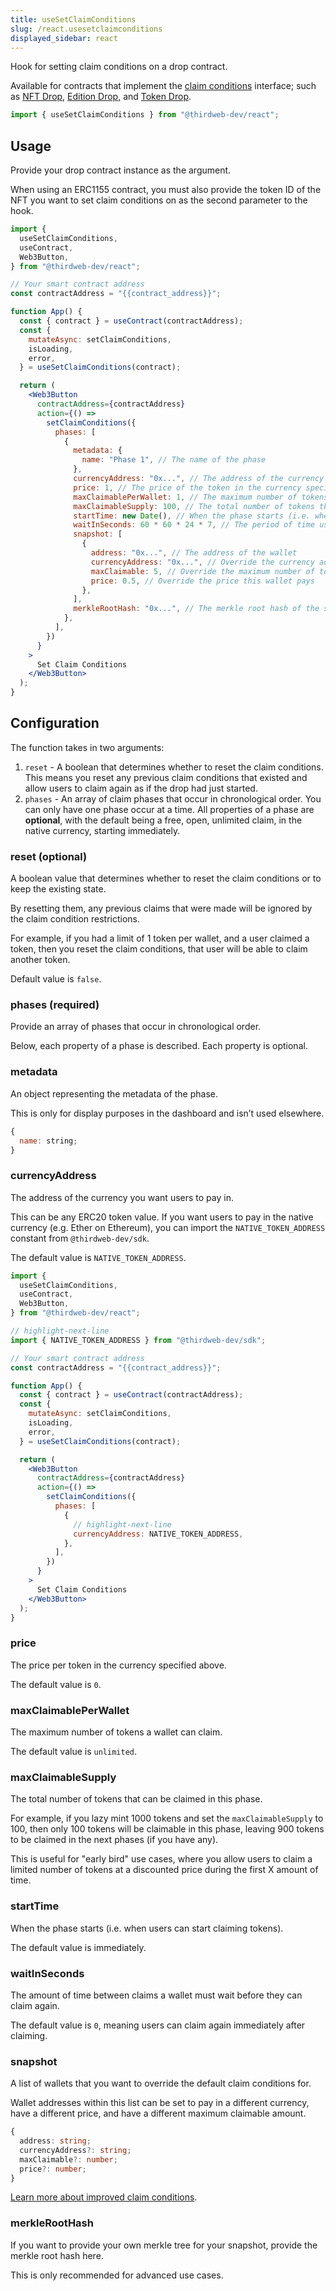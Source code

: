 ---
title: useSetClaimConditions
slug: /react.usesetclaimconditions
displayed_sidebar: react
---

Hook for setting claim conditions on a drop contract.

Available for contracts that implement the [claim conditions](/contractkit/interfaces/erc721claimablewithconditions)
interface; such as [NFT Drop](https://thirdweb.com/thirdweb.eth/DropERC721), [Edition Drop](https://thirdweb.com/thirdweb.eth/DropERC1155),
and [Token Drop](https://thirdweb.com/thirdweb.eth/DropERC20).

```jsx
import { useSetClaimConditions } from "@thirdweb-dev/react";
```

## Usage

Provide your drop contract instance as the argument.

When using an ERC1155 contract, you must also
provide the token ID of the NFT you want to
set claim conditions on as the second parameter to the hook.

```jsx
import {
  useSetClaimConditions,
  useContract,
  Web3Button,
} from "@thirdweb-dev/react";

// Your smart contract address
const contractAddress = "{{contract_address}}";

function App() {
  const { contract } = useContract(contractAddress);
  const {
    mutateAsync: setClaimConditions,
    isLoading,
    error,
  } = useSetClaimConditions(contract);

  return (
    <Web3Button
      contractAddress={contractAddress}
      action={() =>
        setClaimConditions({
          phases: [
            {
              metadata: {
                name: "Phase 1", // The name of the phase
              },
              currencyAddress: "0x...", // The address of the currency you want users to pay in
              price: 1, // The price of the token in the currency specified above
              maxClaimablePerWallet: 1, // The maximum number of tokens a wallet can claim
              maxClaimableSupply: 100, // The total number of tokens that can be claimed in this phase
              startTime: new Date(), // When the phase starts (i.e. when users can start claiming tokens)
              waitInSeconds: 60 * 60 * 24 * 7, // The period of time users must wait between repeat claims
              snapshot: [
                {
                  address: "0x...", // The address of the wallet
                  currencyAddress: "0x...", // Override the currency address this wallet pays in
                  maxClaimable: 5, // Override the maximum number of tokens this wallet can claim
                  price: 0.5, // Override the price this wallet pays
                },
              ],
              merkleRootHash: "0x...", // The merkle root hash of the snapshot
            },
          ],
        })
      }
    >
      Set Claim Conditions
    </Web3Button>
  );
}
```

## Configuration

The function takes in two arguments:

1. `reset` - A boolean that determines whether to reset the claim conditions.
   This means you reset any previous claim conditions that existed and allow users to claim again as if the drop had just started.
2. `phases` - An array of claim phases that occur in chronological order.
   You can only have one phase occur at a time.
   All properties of a phase are **optional**, with the default being a free, open,
   unlimited claim, in the native currency, starting immediately.

### reset (optional)

A boolean value that determines whether to reset the claim conditions or to keep the existing state.

By resetting them, any previous claims that were made will be ignored by the claim condition restrictions.

For example, if you had a limit of 1 token per wallet, and a user claimed a token, then you reset the claim conditions, that user will be able to claim another token.

Default value is `false`.

### phases (required)

Provide an array of phases that occur in chronological order.

Below, each property of a phase is described. Each property is optional.

### metadata

An object representing the metadata of the phase.

This is only for display purposes in the dashboard and isn&rsquo;t used elsewhere.

```jsx
{
  name: string;
}
```

### currencyAddress

The address of the currency you want users to pay in.

This can be any ERC20 token value.
If you want users to pay in the native currency (e.g. Ether on Ethereum),
you can import the `NATIVE_TOKEN_ADDRESS` constant from `@thirdweb-dev/sdk`.

The default value is `NATIVE_TOKEN_ADDRESS`.

```jsx
import {
  useSetClaimConditions,
  useContract,
  Web3Button,
} from "@thirdweb-dev/react";

// highlight-next-line
import { NATIVE_TOKEN_ADDRESS } from "@thirdweb-dev/sdk";

// Your smart contract address
const contractAddress = "{{contract_address}}";

function App() {
  const { contract } = useContract(contractAddress);
  const {
    mutateAsync: setClaimConditions,
    isLoading,
    error,
  } = useSetClaimConditions(contract);

  return (
    <Web3Button
      contractAddress={contractAddress}
      action={() =>
        setClaimConditions({
          phases: [
            {
              // highlight-next-line
              currencyAddress: NATIVE_TOKEN_ADDRESS,
            },
          ],
        })
      }
    >
      Set Claim Conditions
    </Web3Button>
  );
}
```

### price

The price per token in the currency specified above.

The default value is `0`.

### maxClaimablePerWallet

The maximum number of tokens a wallet can claim.

The default value is `unlimited`.

### maxClaimableSupply

The total number of tokens that can be claimed in this phase.

For example, if you lazy mint 1000 tokens and set the `maxClaimableSupply` to 100,
then only 100 tokens will be claimable in this phase, leaving 900 tokens to be claimed in the next phases (if you have any).

This is useful for "early bird" use cases, where you allow users to claim a limited number of tokens at a discounted price during
the first X amount of time.

### startTime

When the phase starts (i.e. when users can start claiming tokens).

The default value is immediately.

### waitInSeconds

The amount of time between claims a wallet must wait before they can claim again.

The default value is `0`, meaning users can claim again immediately after claiming.

### snapshot

A list of wallets that you want to override the default claim conditions for.

Wallet addresses within this list can be set to pay in a
different currency, have a different price, and have a different maximum claimable amount.

```ts
{
  address: string;
  currencyAddress?: string;
  maxClaimable?: number;
  price?: number;
}
```

[Learn more about improved claim conditions](https://blog.thirdweb.com/announcing-improved-claim-conditions/).

### merkleRootHash

If you want to provide your own merkle tree for your snapshot, provide the merkle root hash here.

This is only recommended for advanced use cases.
